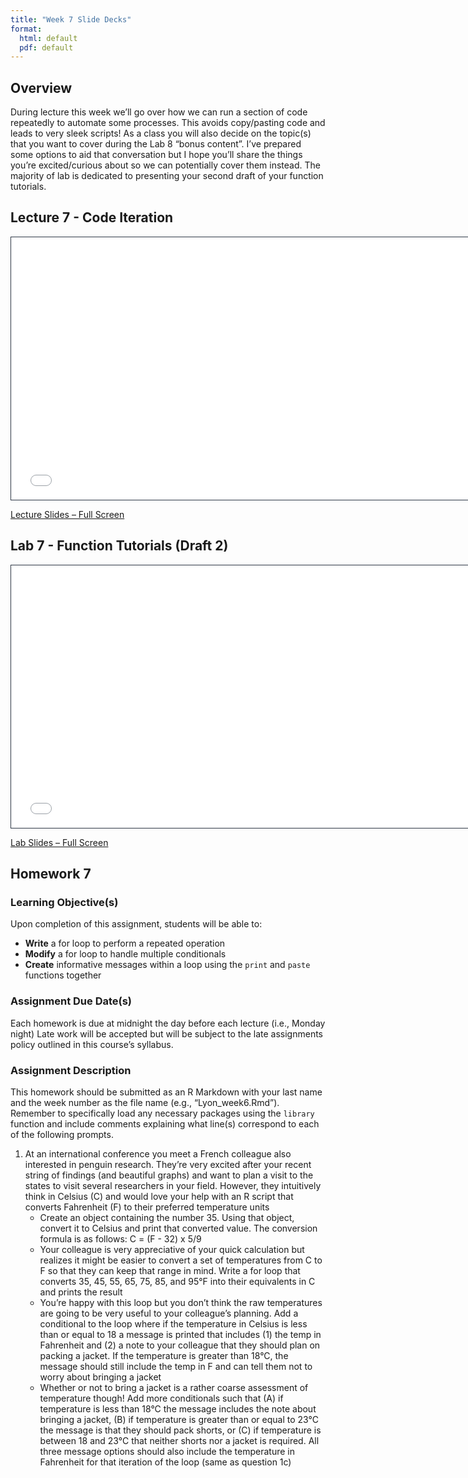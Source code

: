 ```yaml
---
title: "Week 7 Slide Decks"
format:
  html: default
  pdf: default
---
```


## Overview

During lecture this week we'll go over how we can run a section of code repeatedly to automate some processes. This avoids copy/pasting code and leads to very sleek scripts! As a class you will also decide on the topic(s) that you want to cover during the Lab 8 "bonus content". I've prepared some options to aid that conversation but I hope you'll share the things you're excited/curious about so we can potentially cover them instead. The majority of lab is dedicated to presenting your second draft of your function tutorials.

## Lecture 7 - Code Iteration

```{=html}
<iframe class="slide-deck" src="slides_7a.html" height="420" width="750" style="border: 1px solid #2e3846;"></iframe>
```

[Lecture Slides -- Full Screen](slides_7a.qmd)

## Lab 7 - Function Tutorials (Draft 2)

```{=html}
<iframe class="slide-deck" src="slides_7b.html" height="420" width="750" style="border: 1px solid #2e3846;"></iframe>
```

[Lab Slides -- Full Screen](slides_7b.qmd)

## Homework 7

### Learning Objective(s)

Upon completion of this assignment, students will be able to:

- **Write** a for loop to perform a repeated operation
- **Modify** a for loop to handle multiple conditionals
- **Create** informative messages within a loop using the `print` and `paste` functions together

### Assignment Due Date(s)

Each homework is due at midnight the day before each lecture (i.e., Monday night) Late work will be accepted but will be subject to the late assignments policy outlined in this course’s syllabus.

### Assignment Description

This homework should be submitted as an R Markdown with your last name and the week number as the file name (e.g., "Lyon_week6.Rmd"). Remember to specifically load any necessary packages using the `library` function and include comments explaining what line(s) correspond to each of the following prompts.

1. At an international conference you meet a French colleague also interested in penguin research. They’re very excited after your recent string of findings (and beautiful graphs) and want to plan a visit to the states to visit several researchers in your field. However, they intuitively think in Celsius (C) and would love your help with an R script that converts Fahrenheit (F) to their preferred temperature units
    - Create an object containing the number 35. Using that object, convert it to Celsius and print that converted value. The conversion formula is as follows: C = (F - 32) x 5/9
    - Your colleague is very appreciative of your quick calculation but realizes it might be easier to convert a set of temperatures from C to F so that they can keep that range in mind. Write a for loop that converts 35, 45, 55, 65, 75, 85, and 95°F into their equivalents in C and prints the result
    - You’re happy with this loop but you don’t think the raw temperatures are going to be very useful to your colleague’s planning. Add a conditional to the loop where if the temperature in Celsius is less than or equal to 18 a message is printed that includes (1) the temp in Fahrenheit and (2) a note to your colleague that they should plan on packing a jacket. If the temperature is greater than 18°C, the message should still include the temp in F and can tell them not to worry about bringing a jacket
    - Whether or not to bring a jacket is a rather coarse assessment of temperature though! Add more conditionals such that (A) if temperature is less than 18°C the message includes the note about bringing a jacket, (B) if temperature is greater than or equal to 23°C the message is that they should pack shorts, or (C) if temperature is between 18 and 23°C that neither shorts nor a jacket is required. All three message options should also include the temperature in Fahrenheit for that iteration of the loop (same as question 1c)
